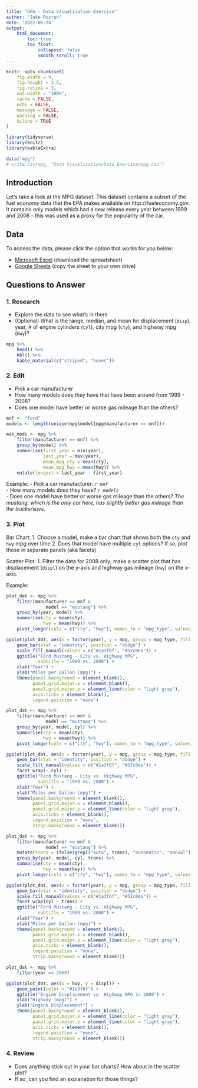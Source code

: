 ```yaml
---
title: "GFA - Data Visualization Exercise"
author: "Jake Rozran"
date: '2022-06-24'
output: 
    html_document:
        toc: true
        toc_float: 
            collapsed: false
            smooth_scroll: true
---
```


```r
knitr::opts_chunk$set(
    fig.width = 9, 
    fig.height = 3.5, 
    fig.retina = 3,
    out.width = "100%",
    cache = FALSE,
    echo = FALSE,
    message = FALSE, 
    warning = FALSE,
    hiline = TRUE
)

library(tidyverse)
library(knitr)
library(kableExtra)

data("mpg")
# write.csv(mpg, "Data Visualization/Data Exercise/mpg.csv")
```

## Introduction

Let's take a look at the MPG dataset. This dataset contains a subset of the 
fuel economy data that the EPA makes available on http://fueleconomy.gov. It 
contains only models which had a new release every year between 1999 and 2008 - 
this was used as a proxy for the popularity of the car.

## Data

To access the data, please click the option that works for you below:

- [Microsoft Excel](https://drive.google.com/file/d/196FfUaUGOm4gWbOi_K7VR_y3wmOPC0PM/view?usp=sharing) (download the spreadsheet)
- [Google Sheets](https://docs.google.com/spreadsheets/d/10Gyloc1RvPy-URF6IH5hZZq0hiqexPyofAGmbRUuu2w/edit?usp=sharing) (copy the sheet to your own drive)

## Questions to Answer

### 1. Research
- Explore the data to see what's in there
- (Optional) What is the range, median, and mean for displacement (`disp`), year, # of 
engine cylinders (`cyl`), city mpg (`cty`), and highway mpg (`hwy`)?

```r
mpg %>% 
    head() %>%
    kbl() %>%
    kable_material(c("striped", "hover"))
```

### 2. Edit
- Pick a car manufacturer
- How many models does they have that have been around from 1999 - 2008?
- Does one model have better or worse gas mileage than the others?

```r
mnf <- "ford"
models <- length(unique(mpg$model[mpg$manufacturer == mnf]))

max_mods <- mpg %>% 
    filter(manufacturer == mnf) %>% 
    group_by(model) %>% 
    summarise(first_year = min(year),
              last_year = max(year), 
              mean_mpg_cty = mean(cty),
              mean_mpg_hwy = mean(hwy)) %>% 
    mutate(longest = last_year - first_year)
```

Example:
- Pick a car manufacturer: *`r mnf`*  
- How many models does they have? *`r models`*  
- Does one model have better or worse gas mileage than the others? *The mustang, *
*which is the only car here, has slightly better gas mileage than the *
*trucks/suvs.*  

### 3. Plot

Bar Chart: 
1. Choose a model, make a bar chart that shows both the `cty` and `hwy` mpg over 
time
2. Does that model have multiple `cyl` options? If so, plot those in separate 
panels (aka facets)

Scatter Plot:
1. Filter the data for 2008 only; make a scatter plot that has displacement 
(`displ`) on the y-axis and highway gas mileage (`hwy`) on the x-axis.

Example:

```r
plot_dat <- mpg %>% 
    filter(manufacturer == mnf &
               model == "mustang") %>% 
    group_by(year, model) %>% 
    summarise(cty = mean(cty),
              hwy = mean(hwy)) %>% 
    pivot_longer(cols = c("cty", "hwy"), names_to = "mpg_type", values_to = "mpg")

ggplot(plot_dat, aes(x = factor(year), y = mpg, group = mpg_type, fill = mpg_type)) +
    geom_bar(stat = "identity", position = "dodge") + 
    scale_fill_manual(values = c("#1a3f6f", "#52c0ea")) + 
    ggtitle("Ford Mustang - City vs. Highway MPG",
            subtitle = "1999 vs. 2008") +
    xlab("Year") +
    ylab("Miles per Gallon (mpg)") +
    theme(panel.background = element_blank(),
          panel.grid.major.x = element_blank(),
          panel.grid.major.y = element_line(color = "light gray"),
          axis.ticks = element_blank(),
          legend.position = "none")
```

```r
plot_dat <- mpg %>% 
    filter(manufacturer == mnf &
               model == "mustang") %>% 
    group_by(year, model, cyl) %>% 
    summarise(cty = mean(cty),
              hwy = mean(hwy)) %>% 
    pivot_longer(cols = c("cty", "hwy"), names_to = "mpg_type", values_to = "mpg")

ggplot(plot_dat, aes(x = factor(year), y = mpg, group = mpg_type, fill = mpg_type)) +
    geom_bar(stat = "identity", position = "dodge") + 
    scale_fill_manual(values = c("#1a3f6f", "#52c0ea")) + 
    facet_wrap(~ cyl) +
    ggtitle("Ford Mustang - City vs. Highway MPG",
            subtitle = "1999 vs. 2008") +
    xlab("Year") +
    ylab("Miles per Gallon (mpg)") +
    theme(panel.background = element_blank(),
          panel.grid.major.x = element_blank(),
          panel.grid.major.y = element_line(color = "light gray"),
          axis.ticks = element_blank(),
          legend.position = "none",
          strip.background = element_blank())
```

```r
plot_dat <- mpg %>% 
    filter(manufacturer == mnf &
               model == "mustang") %>% 
    mutate(trans = ifelse(grepl("auto", trans), "automatic", "manual")) %>% 
    group_by(year, model, cyl, trans) %>% 
    summarise(cty = mean(cty),
              hwy = mean(hwy)) %>% 
    pivot_longer(cols = c("cty", "hwy"), names_to = "mpg_type", values_to = "mpg")

ggplot(plot_dat, aes(x = factor(year), y = mpg, group = mpg_type, fill = mpg_type)) +
    geom_bar(stat = "identity", position = "dodge") + 
    scale_fill_manual(values = c("#1a3f6f", "#52c0ea")) + 
    facet_wrap(cyl ~ trans) +
    ggtitle("Ford Mustang - City vs. Highway MPG",
            subtitle = "1999 vs. 2008") +
    xlab("Year") +
    ylab("Miles per Gallon (mpg)") +
    theme(panel.background = element_blank(),
          panel.grid.major.x = element_blank(),
          panel.grid.major.y = element_line(color = "light gray"),
          axis.ticks = element_blank(),
          legend.position = "none",
          strip.background = element_blank())
```

```r
plot_dat <- mpg %>% 
    filter(year == 2008)

ggplot(plot_dat, aes(x = hwy, y = displ)) +
    geom_point(color = "#1a3f6f") +
    ggtitle("Engine Displacement vs. Highway MPG in 2008") +
    xlab("Highway (mpg)") +
    ylab("Engine Displacement") +
    theme(panel.background = element_blank(),
          panel.grid.major.x = element_line(color = "light gray"),
          panel.grid.major.y = element_line(color = "light gray"),
          axis.ticks = element_blank(),
          legend.position = "none",
          strip.background = element_blank())

```

### 4. Review
- Does anything stick out in your bar charts? How about in the scatter plot?
- If so, can you find an explanation for those things?